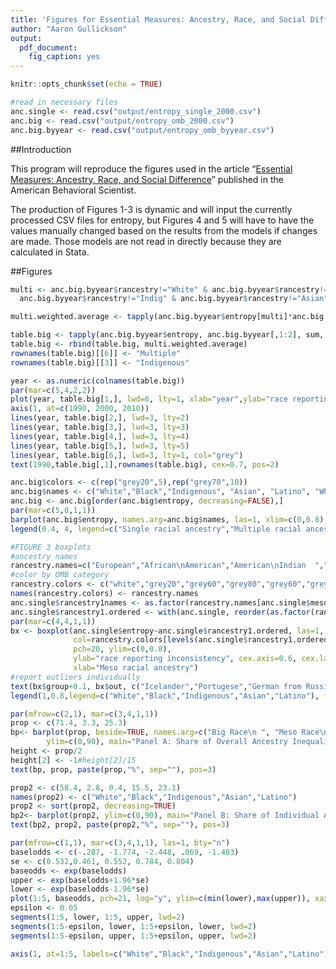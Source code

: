 ```yaml
---
title: 'Figures for Essential Measures: Ancestry, Race, and Social Difference'
author: "Aaron Gullickson"
output: 
  pdf_document: 
    fig_caption: yes
---
```


```r
knitr::opts_chunk$set(echo = TRUE)

#read in necessary files
anc.single <- read.csv("output/entropy_single_2000.csv")
anc.big <- read.csv("output/entropy_omb_2000.csv")
anc.big.byyear <- read.csv("output/entropy_omb_byyear.csv")
```

##Introduction

This program will reproduce the figures used in the article "[Essential Measures: Ancestry, Race, and Social Difference](http://abs.sagepub.com/content/60/4/498)" published in the American Behavioral Scientist.

The production of Figures 1-3 is dynamic and will input the currently processed CSV files for entropy, but Figures 4 and 5 will have to have the values manually changed based on the results from the models if changes are made. Those models are not read in directly because they are calculated in Stata. 

##Figures

```r
multi <- anc.big.byyear$rancestry!="White" & anc.big.byyear$rancestry!="Black" & 
  anc.big.byyear$rancestry!="Indig" & anc.big.byyear$rancestry!="Asian" & anc.big.byyear$rancestry!="Latino"

multi.weighted.average <- tapply(anc.big.byyear$entropy[multi]*anc.big.byyear$N[multi],anc.big.byyear$year[multi],sum)/tapply(anc.big.byyear$N[multi],anc.big.byyear$year[multi],sum)

table.big <- tapply(anc.big.byyear$entropy, anc.big.byyear[,1:2], sum, na.rm=T)[c("White","Black","Indig","Asian","Latino"),]
table.big <- rbind(table.big, multi.weighted.average)
rownames(table.big)[[6]] <- "Multiple"
rownames(table.big)[[3]] <- "Indigenous"

year <- as.numeric(colnames(table.big))
par(mar=c(5,4,2,2))
plot(year, table.big[1,], lwd=6, lty=1, xlab="year",ylab="race reporting inconsistency", ylim=c(0,.85), type="l", las=1, xlim=c(1987,2012), xaxt="n")
axis(1, at=c(1990, 2000, 2010))
lines(year, table.big[2,], lwd=3, lty=2)
lines(year, table.big[3,], lwd=3, lty=3)
lines(year, table.big[4,], lwd=3, lty=4)
lines(year, table.big[5,], lwd=3, lty=5)
lines(year, table.big[6,], lwd=3, lty=1, col="grey")
text(1990,table.big[,1],rownames(table.big), cex=0.7, pos=2)
```

```r
anc.big$colors <- c(rep("grey20",5),rep("grey70",10))
anc.big$names <- c("White","Black","Indigenous", "Asian", "Latino", "White/Black","White/Indigenous", "White/Asian", "White/Latino", "Black/Indigenous", "Black/Asian", "Black/Latino", "Indigenous/Asian", "Indigenous/Latino", "Asian/Latino")
anc.big <- anc.big[order(anc.big$entropy, decreasing=FALSE),]
par(mar=c(5,8,1,1))
barplot(anc.big$entropy, names.arg=anc.big$names, las=1, xlim=c(0,0.8), horiz=TRUE, col=anc.big$colors, xlab="race reporting inconsistency")
legend(0.4, 4, legend=c("Single racial ancestry","Multiple racial ancestry"), fill=c("grey20","grey70"),cex=0.85)
```

```r
#FIGURE 3 boxplots
#ancestry names
rancestry.names=c("European","African\nAmerican","American\nIndian  ","E and\nSE Asian","Pacific\nIslander","Latino","Afro-\nCaribbean","M East/\nN African","African","South\nAsian")
#color by OMB category
rancestry.colors <- c("white","grey20","grey60","grey80","grey60","grey40","grey20","white","grey20","grey80")
names(rancestry.colors) <- rancestry.names
anc.single$rancestry1names <- as.factor(rancestry.names[anc.single$meso])
anc.single$rancestry1.ordered <- with(anc.single, reorder(as.factor(rancestry1names), entropy, median))
par(mar=c(4,4,1,1))
bx <- boxplot(anc.single$entropy~anc.single$rancestry1.ordered, las=1,
              col=rancestry.colors[levels(anc.single$rancestry1.ordered)], 
              pch=20, ylim=c(0,0.8), 
              ylab="race reporting inconsistency", cex.axis=0.6, cex.lab=0.7,
              xlab="Meso racial ancestry")
#report outliers individually
text(bx$group+0.1, bx$out, c("Icelander","Portugese","German from Russia","Roma","Uzbek","New Zealander","Cape Verdean","Sudanese","Creole","South American","Moroccan","Other Arab","Eurasian","Amerasian","Afghan"), pos=4, cex=0.5, offset=0.01)
legend(1,0.8,legend=c("White","Black","Indigenous","Asian","Latino"), fill=c("white","grey20","grey60","grey80","grey40"), cex=0.35, title="Big race categories")
```

```r
par(mfrow=c(2,1), mar=c(3,4,1,1))
prop <- c(71.4, 3.3, 25.3)
bp<- barplot(prop, beside=TRUE, names.arg=c("Big Race\n ", "Meso Race\nwithin Big Race", "Individual Ancestry\nwithin Meso Race"),
        ylim=c(0,90), main="Panel A: Share of Overall Ancestry Inequality")
height <- prop/2
height[2] <- -1#height[2]/15
text(bp, prop, paste(prop,"%", sep=""), pos=3)

prop2 <- c(58.4, 2.8, 0.4, 15.5, 23.1)
names(prop2) <- c("White","Black","Indigenous","Asian","Latino")
prop2 <- sort(prop2, decreasing=TRUE)
bp2<- barplot(prop2, ylim=c(0,90), main="Panel B: Share of Individual Ancestry Inequality by Big Race")
text(bp2, prop2, paste(prop2,"%", sep=""), pos=3)
```

```r
par(mfrow=c(1,1), mar=c(3,4,1,1), las=1, bty="n")
baselodds <- c(-.287, -1.774, -2.448, .069, -1.403)
se <- c(0.532,0.461, 0.552, 0.784, 0.804)
baseodds <- exp(baselodds)
upper <- exp(baselodds+1.96*se)
lower <- exp(baselodds-1.96*se)
plot(1:5, baseodds, pch=21, log="y", ylim=c(min(lower),max(upper)), xaxt="n", xlim=c(0.5,5.5), cex=2, bg="grey", ylab="Odds of college completion")
epsilon <- 0.05
segments(1:5, lower, 1:5, upper, lwd=2)
segments(1:5-epsilon, lower, 1:5+epsilon, lower, lwd=2)
segments(1:5-epsilon, upper, 1:5+epsilon, upper, lwd=2)

axis(1, at=1:5, labels=c("White","Black","Indigenous","Asian","Latino"))
```